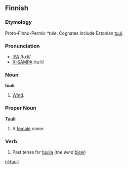 ==Finnish==
===Etymology===
Proto-Finno-Permic ''*tule''.  Cognates include Estonian [[tuul]]. 

===Pronunciation===
*[[w:IPA|IPA]] /tuːli/
*[[w:X-SAMPA|X-SAMPA]] /tu:li/

===Noun===
'''tuuli'''
# [[Wind]].

===Proper Noun===
'''Tuuli'''
# A [[female]] name.


===Verb===

# Past tense for [[tuulla]] (''the wind [[blew]]'')

[[nl:tuuli]]